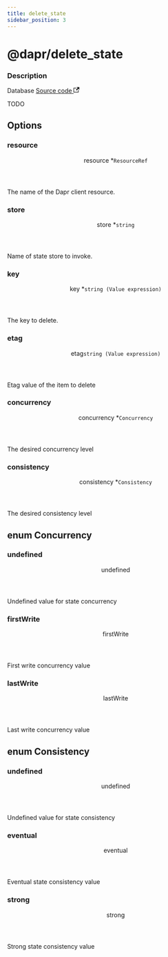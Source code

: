 ```yaml
---
title: delete_state
sidebar_position: 3
---
```



# @dapr/delete_state

<div class="attributes">

### Description

<p>
  <span className="badge badgeDarkBlue">Database</span>
  <a href="https://github.com/nanobus/nanobus/blob/main/pkg/actions/dapr/state_delete.go" target="_blank" rel="noopener noreferrer">Source code <svg width="13.5" height="13.5" aria-hidden="true" viewBox="0 0 24 24" class="iconExternalLink_node_modules-@docusaurus-theme-classic-lib-theme-Icon-ExternalLink-styles-module"><path fill="currentColor" d="M21 13v10h-21v-19h12v2h-10v15h17v-8h2zm3-12h-10.988l4.035 4-6.977 7.07 2.828 2.828 6.977-7.07 4.125 4.172v-11z"></path></svg></a>
</p>

</div>

TODO

## Options

<div class="attributes">

### resource

<div class="attribute">
  <header>
    <span className="badge badgeDarkBlue">resource <span className="required">*</span>
      <a class="hash-link" href="#resource" title="Direct link to resource">​</a>
    </span>
    <code>ResourceRef</code>
  </header>

The name of the Dapr client resource.

</div>

### store

<div class="attribute">
  <header>
    <span className="badge badgeDarkBlue">store <span className="required">*</span>
      <a class="hash-link" href="#store" title="Direct link to store">​</a>
    </span>
    <code>string</code>
  </header>

Name of state store to invoke.

</div>

### key

<div class="attribute">
  <header>
    <span className="badge badgeDarkBlue">key <span className="required">*</span>
      <a class="hash-link" href="#key" title="Direct link to key">​</a>
    </span>
    <code>string (Value expression)</code>
  </header>

The key to delete.

</div>

### etag

<div class="attribute">
  <header>
    <span className="badge badgeDarkBlue">etag
      <a class="hash-link" href="#etag" title="Direct link to etag">​</a>
    </span>
    <code>string (Value expression)</code>
  </header>

Etag value of the item to delete

</div>

### concurrency

<div class="attribute">
  <header>
    <span className="badge badgeDarkBlue">concurrency <span className="required">*</span>
      <a class="hash-link" href="#concurrency" title="Direct link to concurrency">​</a>
    </span>
    <code>Concurrency</code>
  </header>

The desired concurrency level

</div>

### consistency

<div class="attribute">
  <header>
    <span className="badge badgeDarkBlue">consistency <span className="required">*</span>
      <a class="hash-link" href="#consistency" title="Direct link to consistency">​</a>
    </span>
    <code>Consistency</code>
  </header>

The desired consistency level

</div>

</div>

## enum Concurrency

<div class="attributes">

### undefined

<div class="attribute">
  <header>
    <span className="badge badgeDarkBlue">undefined
      <a class="hash-link" href="#undefined" title="Direct link to undefined">​</a>
    </span>
  </header>

Undefined value for state concurrency

</div>

### firstWrite

<div class="attribute">
  <header>
    <span className="badge badgeDarkBlue">firstWrite
      <a class="hash-link" href="#firstwrite" title="Direct link to firstWrite">​</a>
    </span>
  </header>

First write concurrency value

</div>

### lastWrite

<div class="attribute">
  <header>
    <span className="badge badgeDarkBlue">lastWrite
      <a class="hash-link" href="#lastwrite" title="Direct link to lastWrite">​</a>
    </span>
  </header>

Last write concurrency value

</div>

</div>

## enum Consistency

<div class="attributes">

### undefined

<div class="attribute">
  <header>
    <span className="badge badgeDarkBlue">undefined
      <a class="hash-link" href="#undefined" title="Direct link to undefined">​</a>
    </span>
  </header>

Undefined value for state consistency

</div>

### eventual

<div class="attribute">
  <header>
    <span className="badge badgeDarkBlue">eventual
      <a class="hash-link" href="#eventual" title="Direct link to eventual">​</a>
    </span>
  </header>

Eventual state consistency value

</div>

### strong

<div class="attribute">
  <header>
    <span className="badge badgeDarkBlue">strong
      <a class="hash-link" href="#strong" title="Direct link to strong">​</a>
    </span>
  </header>

Strong state consistency value

</div>

</div>

